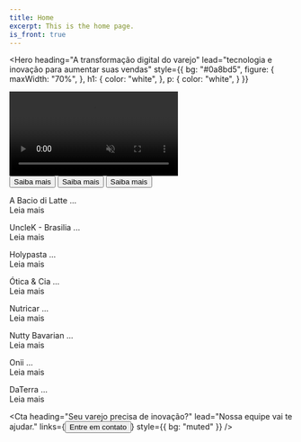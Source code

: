 ```yaml
---
title: Home
excerpt: This is the home page.
is_front: true
---
```


<Hero
  heading="A transformação digital do varejo"
  lead="tecnologia e inovação para aumentar suas vendas"
  style={{
    bg: "#0a8bd5",
    figure: {
      maxWidth: "70%",
    },
    h1: {
      color: "white",
    },
    p: {
      color: "white",
    }
  }}
>

<Div style={{
    mt: [4, 6, 7],
    mb: [-9, -11, -12],
    borderRadius: [3],
    boxShadow: "xxl",
    overflow: "hidden",
    width: ["100%", "80%"],
    border: "5px solid black",
    bg: "#000",
  }}>
  <video controls autoplay muted loop playsinline style={{
    display: "block",
    width: "100%",
  }}>
    <source src="demo.mp4" type="video/mp4" />
  </video>
</Div>

</Hero>

<Section
  heading="Solução na medida do seu negócio"
  style={{
    mt: [10, 11, 12],
    pt: [0, 0, 0],
    pb: [0, 0, 0],
  }}
>
<Grid columns={[1, 1, 3]} gap={[4, 4, 6, 6, 8]} sx={{
  mt: [4, 4, 6],
}}>
    <Card
      heading="Descomplicado"
      subHeading="para você não perder tempo."
      imageUrl="placeholder.jpg"
      type="icon"
    >
    <Button url="/retail-painless">Saiba mais</Button>
    </Card>
    <Card
      heading="Integrado"
      subHeading="para você continuar crescendo."
      imageUrl="placeholder.jpg"
      type="icon"
    >
    <Button url="/retail-integrated/">Saiba mais</Button>
    </Card>
    <Card
      heading="Inovador"
      subHeading="para você vender mais."
      imageUrl="placeholder.jpg"
      type="icon"
    >
    <Button url="/retail-innovative/">Saiba mais</Button>
    </Card>
</Grid>
</Section>

<Section
  heading="Conheça quem já se transformou"
>
<Grid columns={[1, 1, 4]} gap={[4, 4, 6, 6, 8]} sx={{
  mt: [4, 4, 6]
}}>
    <Card imageUrl="placeholder.jpg" >
      <p>A Bacio di Latte ...
      <br/><Link to="/case-bacio-di-latte/">Leia mais</Link></p>
    </Card>
    <Card imageUrl="placeholder.jpg">
      <p> UncleK - Brasilia ...
      <br/><Link to="/case-bacio-di-latte/">Leia mais</Link></p>
    </Card>
    <Card imageUrl="placeholder.jpg">
      <p>Holypasta ...
      <br/><Link to="/case-bacio-di-latte/">Leia mais</Link></p>
    </Card>
    <Card imageUrl="placeholder.jpg">
      <p>Ótica & Cia ...
      <br/><Link to="/case-bacio-di-latte/">Leia mais</Link></p>
    </Card>
    <Card imageUrl="placeholder.jpg">
      <p>Nutricar ...
      <br/><Link to="/case-bacio-di-latte/">Leia mais</Link></p>
    </Card>
    <Card imageUrl="placeholder.jpg">
      <p>Nutty Bavarian ...
      <br/><Link to="/case-bacio-di-latte/">Leia mais</Link></p>
    </Card>
    <Card imageUrl="placeholder.jpg">
      <p>Onii ...
      <br/><Link to="/case-bacio-di-latte/">Leia mais</Link></p>
    </Card>
    <Card imageUrl="placeholder.jpg">
      <p>DaTerra ...
      <br/><Link to="/case-bacio-di-latte/">Leia mais</Link></p>
    </Card>
</Grid>
</Section>

<Cta
  heading="Seu varejo precisa de inovação?"
  lead="Nossa equipe vai te ajudar."
  links={<Button url="/contact/">Entre em contato</Button>}
  style={{
    bg: "muted"
  }}
/>
